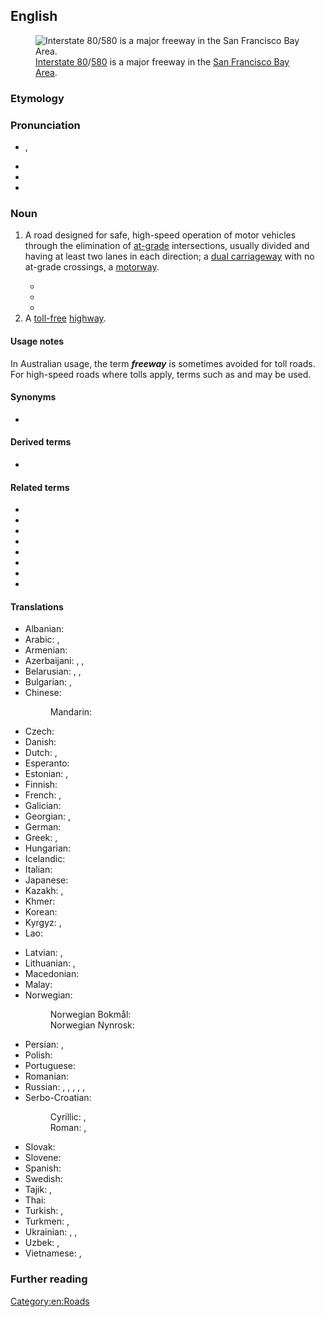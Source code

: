 ==English==
[[Image:I-80 Eastshore Fwy.jpg|thumb|[[wikipedia:Interstate 80|Interstate 80]]/[[w:Interstate 580 (California)|580]] is a major freeway in the [[w:San Francisco Bay Area|San Francisco Bay Area]].]]

===Etymology===
{{compound|en|free|way}}

===Pronunciation===
* {{IPA|en|/ˈfɹiː.wei/}}, {{enPR|frēʹwā}}
* {{audio|en|en-us-freeway.ogg|Audio (US)}}
* {{audio|en|EN-AU ck1 freeway.ogg|Audio (AU)}}
* {{rhymes|en|iːweɪ}}

===Noun===
{{en-noun}}

# {{lb|en|Australia|Canada|US}} A road designed for safe, high-speed operation of motor vehicles through the elimination of [[at-grade]] intersections, usually divided and having at least two lanes in each direction; a [[dual carriageway]] with no at-grade crossings, a [[motorway]].
#* {{quote-text|en|year=1983|author=David Brodsly|title=L. A. Freeway: An Appreciative Essay|page=1|url=http://books.google.com.au/books?id=Krv0fLvSc5QC&printsec=frontcover&dq=%22freeway%22%7C%22freeways%22+-intitle:%22%22+-inauthor:%22%22&hl=en&sa=X&ei=6kdXT_nlDcj3mAXao-meDw&redir_esc=y#v=onepage&q=%22freeway%22%7C%22freeways%22%20-intitle%3A%22%22%20-inauthor%3A%22%22&f=false|passage=Contrary to what one might expect of an essay on '''freeways''', this one is neither a diatribe nor a paean.}}
#* {{quote-text|en|year=2008|author=Derek Hayes|title=Canada: An Illustrated History|page=257|url=http://books.google.com.au/books?id=hrkq7t_4080C&pg=PA257&dq=%22freeway%22%7C%22freeways%22+canada+-intitle:%22%22+-inauthor:%22%22&hl=en&sa=X&ei=7EZXT53WM8nUmAX3-IHTDw&redir_esc=y#v=onepage&q=%22freeway%22%7C%22freeways%22%20canada%20-intitle%3A%22%22%20-inauthor%3A%22%22&f=false|passage=In the late 1950s and 1960s most large cities started planning '''freeway''' systems, acknowledging the incredible growth in car ownership.}}
#* {{quote-text|en|year=2010|author=Robert Freestone|title=Urban Nation: Australia′s Planning Heritage|page=161|url=http://books.google.com.au/books?id=v7PQxIjS1BQC&pg=PA161&dq=%22freeway%22%7C%22freeways%22+australia+-intitle:%22%22+-inauthor:%22%22&hl=en&sa=X&ei=oStXT9b6B4vjmAXyts2YDw&redir_esc=y#v=onepage&q=%22freeway%22%7C%22freeways%22%20australia%20-intitle%3A%22%22%20-inauthor%3A%22%22&f=false|passage=The Australian '''freeway''' story of the late twentieth century, like many planning stories, can be told as one of high technical expectations dashed by political controversy.}}
# A [[toll-free]] [[highway]].

====Usage notes====
In Australian usage, the term '''''freeway''''' is sometimes avoided for toll roads. For high-speed roads where tolls apply, terms such as {{m|en|tollway}} and {{m|en|motorway}} may be used.

====Synonyms====
* {{l|en|fwy}} {{qualifier|abbreviation}}

====Derived terms====
* {{l|en|fwy}} {{gloss|abbreviation}}

====Related terms====
* {{l|en|autobahn}}
* {{l|en|autoroute}}
* {{l|en|controlled-access highway}}
* {{l|en|expressway}}
* {{l|en|highway}}
* {{l|en|interstate}}
* {{l|en|motorway}}
* {{l|en|turnpike}}

====Translations====
{{trans-top|road designed for safe high-speed motoring}}
* Albanian: {{t|sq|autostradë|f}}
* Arabic: {{t|ar|أُوتُوسْتْرَاد|m|tr=ʾutustrād}}, {{t|ar|طَرِيق سَرِيع|m}}
* Armenian: {{t+|hy|ավտոմայրուղի}}
* Azerbaijani: {{t|az|avtomagistral}}, {{t|az|avtomaqistral}}, {{t|az|avtostrada}}
* Belarusian: {{t|be|аўтастра́да|f}}, {{t|be|аўтамагістра́ль|f}}, {{t|be|магістра́ль|f}}
* Bulgarian: {{t|bg|автомагистра́ла|f}}, {{t+|bg|магистра́ла}}
* Chinese:
*: Mandarin: {{t+|cmn|高速公路|tr=gāosù gōnglù}}
* Czech: {{t+|cs|dálnice|f}}
* Danish: {{t+|da|motorvej|c}}
* Dutch: {{t+|nl|snelweg|m}}, {{t+|nl|autosnelweg|m}}
* Esperanto: {{t|eo|aŭtovojo}}
* Estonian: {{t|et|kiirtee}}, {{t|et|maantee}}
* Finnish: {{t+|fi|moottoritie}}
* French: {{t+|fr|autoroute|f}}, {{t+|fr|autostrade|f}} {{qualifier|dated}}
* Galician: {{t+|gl|autoestrada|f}}
* Georgian: {{t|ka|ავტომაგისტრალი}}, {{t|ka|ავტოსტრადა}}
* German: {{t+|de|Autobahn|f}}
* Greek: {{t|el|αυτοκινητόδρομος υπερταχείας κυκλοφορίας|m|sc=Grek}}, {{t|el|[[δρόμος]] [[χωρίς]] [[διόδια]]|m}}
* Hungarian: {{t+|hu|autópálya}}
* Icelandic: {{t+|is|hraðbraut|f}}
* Italian: {{t+|it|autostrada|f}}
* Japanese: {{t+|ja|高速道路|tr=こうそくどうろ, kōsoku dōro}}
* Kazakh: {{t|kk|автомагистраль}}, {{t|kk|автострада}}
* Khmer: {{t|km|អូតូរុត}}
* Korean: {{t+|ko|고속도로}}
* Kyrgyz: {{t|ky|автомагистраль}}, {{t|ky|автострада}}
* Lao: {{t|lo|ທາງດ່ວນ}}
{{trans-mid}}
* Latvian: {{t|lv|automaģistrāle|f}}, {{t|lv|autostrāde|f}}
* Lithuanian: {{t|lt|automagistralė|f}}, {{t+|lt|autostrada|f}}
* Macedonian: {{t|mk|автопат|m}}
* Malay: {{t|ms|lebuh raya}}
* Norwegian:
*: Norwegian Bokmål: {{t+|nb|motorvei|m}}
*: Norwegian Nynrosk: {{t|nn|motorveg|m}}
* Persian: {{t|fa|آزادراه|tr=âzâdrâh}}, {{t+|fa|اتوبان|tr=otobân}} {{qualifier|especially German}}
* Polish: {{t+|pl|autostrada|f}}
* Portuguese: {{t+|pt|autoestrada|f}}
* Romanian: {{t+|ro|autostradă|f}}
* Russian: {{t+|ru|автостра́да|f}}, {{t+|ru|автомагистра́ль|f}}, {{t+|ru|автоба́н|m}}, {{t+|ru|фри́вей|m}}, {{t+|ru|фриве́й|m}}, {{t+|ru|магистра́ль|f}}
* Serbo-Croatian:
*: Cyrillic: {{t|sh|аутоцѐста|f}} {{q|Croatia}}, {{t|sh|а̀утопӯт|m}}
*: Roman: {{t+|sh|autocèsta|f}} {{q|Croatia}}, {{t+|sh|àutopūt|m}}
* Slovak: {{t|sk|diaľnica|f}}
* Slovene: {{t+|sl|avtocesta|f}}
* Spanish: {{t+|es|autopista|f}}
* Swedish: {{t+|sv|motorväg}}
* Tajik: {{t|tg|автомагистрал}}, {{t+|tg|автострада}}
* Thai: {{t|th|ทางด่วน}}
* Turkish: {{t+|tr|otoyol}}, {{t+|tr|otoban}} {{qualifier|especially German}}
* Turkmen: {{t+|tk|awtomagistral}}, {{t|tk|awtostrada}}
* Ukrainian: {{t+|uk|автостра́да|f}}, {{t+|uk|автомагістра́ль|f}}, {{t|uk|магістра́ль|f}}
* Uzbek: {{t+|uz|avtomagistral}}, {{t+|uz|avtostrada}}
* Vietnamese: {{t|vi|đường ô tô chính}}, {{t|vi|đường trục ô tô}}
{{trans-bottom}}

===Further reading===
{{projectlinks|pedia|lang1=en|page1=Freeway}}

[[Category:en:Roads]]